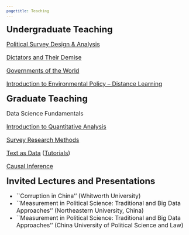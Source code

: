 ```yaml
---
pagetitle: Teaching
---
```


<style type="text/css">

body, td {
   font-size: 16px;
}
code.r{
  font-size: 12px;
}
pre {
  font-size: 12px
}
</style>

<link rel="stylesheet" href="styles.css" type="text/css">

<font size='5'><b> Undergraduate Teaching </b></font>

[Political Survey Design \& Analysis](syllabus498.pdf)

[Dictators and Their Demise](syllabus414.pdf)

[Governments of the World](syllabus141.pdf)

[Introduction to Environmental Policy – Distance Learning](POL223summer2015.pdf)


<font size='5'><b> Graduate Teaching </b></font>

Data Science Fundamentals 

[Introduction to Quantitative Analysis](603_Spring2023.pdf)

[Survey Research Methods](695_Spring2023.pdf)

[Text as Data](TAD_Fall2023.pdf) ([Tutorials](https://rosemarypang.com/Text_as_Data_Fall2024/))

[Causal Inference](Spring 2025)

<font size='5'><b> Invited Lectures and Presentations </b></font>

* ``Corruption in China'' (Whitworth University)
* ``Measurement in Political Science: Traditional and Big Data Approaches'' (Northeastern University, China)
* ``Measurement in Political Science: Traditional and Big Data Approaches'' (China University of Political Science and Law)
